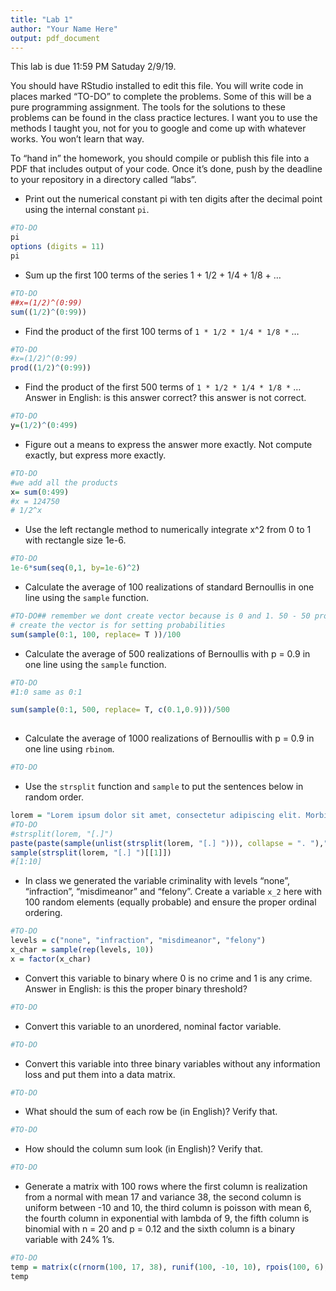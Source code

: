 ```yaml
---
title: "Lab 1"
author: "Your Name Here"
output: pdf_document
---
```


This lab is due 11:59 PM Satuday 2/9/19. 

You should have RStudio installed to edit this file. You will write code in places marked "TO-DO" to complete the problems. Some of this will be a pure programming assignment. The tools for the solutions to these problems can be found in the class practice lectures. I want you to use the methods I taught you, not for you to google and come up with whatever works. You won't learn that way.

To "hand in" the homework, you should compile or publish this file into a PDF that includes output of your code. Once it's done, push by the deadline to your repository in a directory called "labs".

* Print out the numerical constant pi with ten digits after the decimal point using the internal constant `pi`.

```r
#TO-DO
pi
options (digits = 11)
pi
```

* Sum up the first 100 terms of the series 1 + 1/2 + 1/4 + 1/8 + ...

```r
#TO-DO
##x=(1/2)^(0:99)
sum((1/2)^(0:99))

```

* Find the product of the first 100 terms of `1 * 1/2 * 1/4 * 1/8 *` ...

```r
#TO-DO
#x=(1/2)^(0:99)
prod((1/2)^(0:99))
```


* Find the product of the first 500 terms of `1 * 1/2 * 1/4 * 1/8 *` ... Answer in English: is this answer correct? 
this answer is not correct.
```r
#TO-DO
y=(1/2)^(0:499)

``` 
 
* Figure out a means to express the answer more exactly. Not compute exactly, but express more exactly.

```r
#TO-DO
#we add all the products 
x= sum(0:499)
#x = 124750
# 1/2^x

```


* Use the left rectangle method to numerically integrate x^2 from 0 to 1 with rectangle size 1e-6.

```r
#TO-DO
1e-6*sum(seq(0,1, by=1e-6)^2)
```


* Calculate the average of 100 realizations of standard Bernoullis in one line using the `sample` function.

```r
#TO-DO## remember we dont create vector because is 0 and 1. 50 - 50 probability wich is standard bernoulli.
# create the vector is for setting probabilities
sum(sample(0:1, 100, replace= T ))/100

```


* Calculate the average of 500 realizations of Bernoullis with p = 0.9 in one line using the `sample` function.

```r
#TO-DO
#1:0 same as 0:1

sum(sample(0:1, 500, replace= T, c(0.1,0.9)))/500
    
```


* Calculate the average of 1000 realizations of Bernoullis with p = 0.9 in one line using `rbinom`.

```r
#TO-DO
```

* Use the `strsplit` function and `sample` to put the sentences below in random order.

```r
lorem = "Lorem ipsum dolor sit amet, consectetur adipiscing elit. Morbi posuere varius volutpat. Morbi faucibus ligula id massa ultricies viverra. Donec vehicula sagittis nisi non semper. Donec at tempor erat. Integer dapibus mi lectus, eu posuere arcu ultricies in. Cras suscipit id nibh lacinia elementum. Curabitur est augue, congue eget quam in, scelerisque semper magna. Aenean nulla ante, iaculis sed vehicula ac, finibus vel arcu. Mauris at sodales augue. "
#TO-DO
#strsplit(lorem, "[.]")
paste(paste(sample(unlist(strsplit(lorem, "[.] "))), collapse = ". "),"." ,sep = "")
sample(strsplit(lorem, "[.] ")[[1]])
#[1:10]
```

* In class we generated the variable criminality with levels "none", "infraction", "misdimeanor" and "felony". Create a variable `x_2` here with 100 random elements (equally probable) and ensure the proper ordinal ordering.

```r
#TO-DO
levels = c("none", "infraction", "misdimeanor", "felony")
x_char = sample(rep(levels, 10))
x = factor(x_char)

```

* Convert this variable to binary where 0 is no crime and 1 is any crime. Answer in English: is this the proper binary threshold?

```r
#TO-DO
```

* Convert this variable to an unordered, nominal factor variable.

```r
#TO-DO
```

* Convert this variable into three binary variables without any information loss and put them into a data matrix.

```r
#TO-DO
```

* What should the sum of each row be (in English)? Verify that. 


```r
#TO-DO
```

* How should the column sum look (in English)? Verify that.


```r
#TO-DO
```

* Generate a matrix with 100 rows where the first column is realization from a normal with mean 17 and variance 38, the second column is uniform between -10 and 10, the third column is poisson with mean 6, the fourth column in exponential with lambda of 9, the fifth column is binomial with n = 20 and p = 0.12 and the sixth column is a binary variable with 24% 1's.


```r
#TO-DO
temp = matrix(c(rnorm(100, 17, 38), runif(100, -10, 10), rpois(100, 6), rexp(100,9) , rbinom(100, 20, 0.12), sample(rep(c(0,1), c(76,24)))),100,6)
temp
```









